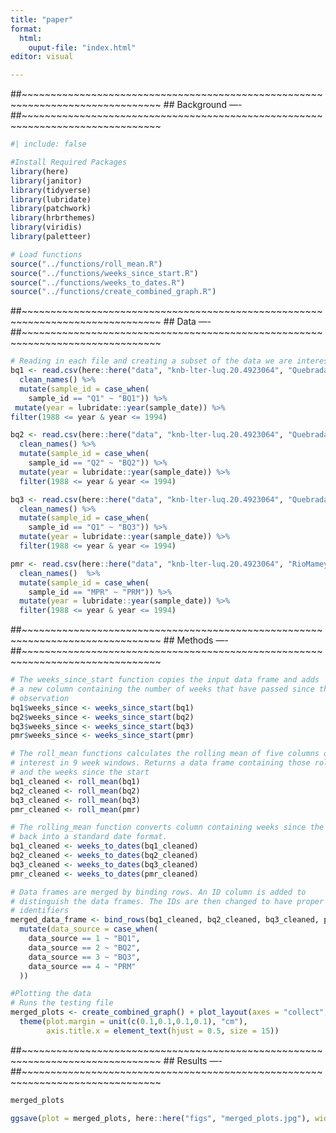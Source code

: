 ```yaml
---
title: "paper"
format: 
  html:
    ouput-file: "index.html"
editor: visual

---
```


##~~~~~~~~~~~~~~~~~~~~~~~~~~~~~~~~~~~~~~~~~~~~~~~~~~~~~~~~~~~~~~~~~~~~~~~~~~~~~~
##                                 Background                               ----
##~~~~~~~~~~~~~~~~~~~~~~~~~~~~~~~~~~~~~~~~~~~~~~~~~~~~~~~~~~~~~~~~~~~~~~~~~~~~~~

```r
#| include: false

#Install Required Packages
library(here)
library(janitor)
library(tidyverse)
library(lubridate)
library(patchwork)
library(hrbrthemes)
library(viridis)
library(paletteer)

# Load functions 
source("../functions/roll_mean.R")
source("../functions/weeks_since_start.R")
source("../functions/weeks_to_dates.R")
source("../functions/create_combined_graph.R")
```

  
##~~~~~~~~~~~~~~~~~~~~~~~~~~~~~~~~~~~~~~~~~~~~~~~~~~~~~~~~~~~~~~~~~~~~~~~~~~~~~~
##                                    Data                                  ----
##~~~~~~~~~~~~~~~~~~~~~~~~~~~~~~~~~~~~~~~~~~~~~~~~~~~~~~~~~~~~~~~~~~~~~~~~~~~~~~

```r
# Reading in each file and creating a subset of the data we are interested in
bq1 <- read.csv(here::here("data", "knb-lter-luq.20.4923064", "QuebradaCuenca1-Bisley.csv")) %>%
  clean_names() %>%
  mutate(sample_id = case_when(
    sample_id == "Q1" ~ "BQ1")) %>% 
 mutate(year = lubridate::year(sample_date)) %>% 
filter(1988 <= year & year <= 1994)

bq2 <- read.csv(here::here("data", "knb-lter-luq.20.4923064", "QuebradaCuenca2-Bisley.csv")) %>%
  clean_names() %>%
  mutate(sample_id = case_when(
    sample_id == "Q2" ~ "BQ2")) %>% 
  mutate(year = lubridate::year(sample_date)) %>% 
  filter(1988 <= year & year <= 1994)

bq3 <- read.csv(here::here("data", "knb-lter-luq.20.4923064", "QuebradaCuenca3-Bisley.csv")) %>%
  clean_names() %>%
  mutate(sample_id = case_when(
    sample_id == "Q1" ~ "BQ3")) %>% 
  mutate(year = lubridate::year(sample_date)) %>% 
  filter(1988 <= year & year <= 1994)

pmr <- read.csv(here::here("data", "knb-lter-luq.20.4923064", "RioMameyesPuenteRoto.csv")) %>%
  clean_names()  %>%
  mutate(sample_id = case_when(
    sample_id == "MPR" ~ "PRM")) %>% 
  mutate(year = lubridate::year(sample_date)) %>% 
  filter(1988 <= year & year <= 1994)
```


##~~~~~~~~~~~~~~~~~~~~~~~~~~~~~~~~~~~~~~~~~~~~~~~~~~~~~~~~~~~~~~~~~~~~~~~~~~~~~~
##                                  Methods                                 ----
##~~~~~~~~~~~~~~~~~~~~~~~~~~~~~~~~~~~~~~~~~~~~~~~~~~~~~~~~~~~~~~~~~~~~~~~~~~~~~~

```r
# The weeks_since_start function copies the input data frame and adds 
# a new column containing the number of weeks that have passed since the initial
# observation
bq1$weeks_since <- weeks_since_start(bq1)
bq2$weeks_since <- weeks_since_start(bq2)
bq3$weeks_since <- weeks_since_start(bq3)
pmr$weeks_since <- weeks_since_start(pmr)

# The roll_mean functions calculates the rolling mean of five columns of 
# interest in 9 week windows. Returns a data frame containing those rolling means
# and the weeks since the start
bq1_cleaned <- roll_mean(bq1)
bq2_cleaned <- roll_mean(bq2)
bq3_cleaned <- roll_mean(bq3)
pmr_cleaned <- roll_mean(pmr)

# The rolling_mean function converts column containing weeks since the start
# back into a standard date format.
bq1_cleaned <- weeks_to_dates(bq1_cleaned)
bq2_cleaned <- weeks_to_dates(bq2_cleaned)
bq3_cleaned <- weeks_to_dates(bq3_cleaned)
pmr_cleaned <- weeks_to_dates(pmr_cleaned)

# Data frames are merged by binding rows. An ID column is added to 
# distinguish the data frames. The IDs are then changed to have proper
# identifiers
merged_data_frame <- bind_rows(bq1_cleaned, bq2_cleaned, bq3_cleaned, pmr_cleaned, .id = "data_source") %>%
  mutate(data_source = case_when(
    data_source == 1 ~ "BQ1",
    data_source == 2 ~ "BQ2",
    data_source == 3 ~ "BQ3",
    data_source == 4 ~ "PRM"
  ))

#Plotting the data
# Runs the testing file
merged_plots <- create_combined_graph() + plot_layout(axes = "collect", guides = "collect") & 
  theme(plot.margin = unit(c(0.1,0.1,0.1,0.1), "cm"), 
        axis.title.x = element_text(hjust = 0.5, size = 15))
```


##~~~~~~~~~~~~~~~~~~~~~~~~~~~~~~~~~~~~~~~~~~~~~~~~~~~~~~~~~~~~~~~~~~~~~~~~~~~~~~
##                                  Results                                 ----
##~~~~~~~~~~~~~~~~~~~~~~~~~~~~~~~~~~~~~~~~~~~~~~~~~~~~~~~~~~~~~~~~~~~~~~~~~~~~~~

```r
merged_plots 

ggsave(plot = merged_plots, here::here("figs", "merged_plots.jpg"), width = 6, height = 4)
```



